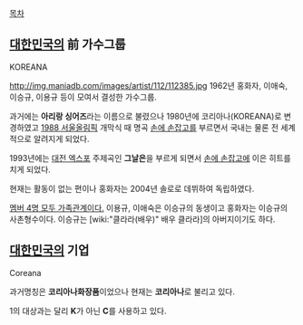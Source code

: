 [[목차]] 
== [[대한민국]]의 前 가수그룹 == 
KOREANA

http://img.maniadb.com/images/artist/112/112385.jpg
1962년 홍화자, 이애숙, 이승규, 이용규 등이 모여서 결성한 가수그룹. 

과거에는 '''아리랑 싱어즈'''라는 이름으로 불렸으나 1980년에 코리아나(KOREANA)로 변경하였고 [[1988 서울올림픽]] 개막식 때 명곡 [[손에 손잡고]]를 부르면서 국내는 물론 전 세계적으로 알려지게 되었다. 

1993년에는 [[대전 엑스포]] 주제곡인 '''그날은'''을 부르게 되면서 [[손에 손잡고]]에 이은 히트를 치게 되었다. 

현재는 활동이 없는 편이나 홍화자는 2004년 솔로로 데뷔하여 독립하였다. 

[http://isplus.live.joinsmsn.com/news/article/article.asp?total_id=11583854&cloc= 멤버 4명 모두 가족관계이다.] 이용규, 이애숙은 이승규의 동생이고 홍화자는 이승규의 사촌형수이다. 이승규는 [wiki:"클라라(배우)" 배우 클라라]의 아버지이기도 하다.
== [[대한민국]]의 기업 == 
Coreana 

과거명칭은 '''코리아나화장품'''이었으나 현재는 '''코리아나'''로 불리고 있다. 

1의 대상과는 달리 '''K'''가 아닌 '''C'''를 사용하고 있다.
